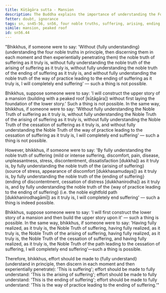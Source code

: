 ```yaml
---
title: Kūṭāgāra sutta - Mansion
description: The Buddha explains the importance of understanding the Four Noble Truths to end suffering with a simile of constructing a mansion.
fetter: doubt, ignorance
tags: sn, sn45-56, sn56, four noble truths, suffering, arising, ending, cessation, way of practice, path, peaked roof
simile: mansion, peaked roof
id: sn56.44
---
```


"Bhikkhus, if someone were to say: 'Without \{fully understanding} (understanding the four noble truths in principle, then discerning them in each moment and then experientially penetrating them) the noble truth of suffering as it truly is, without fully understanding the noble truth of the arising of suffering as it truly is, without fully understanding the noble truth of the ending of suffering as it truly is, and without fully understanding the noble truth of the way of practice leading to the ending of suffering as it truly is, I will completely end suffering' — such a thing is not possible.

Bhikkhus, suppose someone were to say: 'I will construct the upper story of a mansion (building with a peaked roof [kūṭāgāra]) without first laying the foundation of the lower story.' Such a thing is not possible. In the same way, bhikkhus, if someone were to say: 'Without fully understanding the Noble Truth of suffering as it truly is, without fully understanding the Noble Truth of the arising of suffering as it truly is, without fully understanding the Noble Truth of the cessation of suffering as it truly is, and without fully understanding the Noble Truth of the way of practice leading to the cessation of suffering as it truly is, I will completely end suffering' — such a thing is not possible.

However, bhikkhus, if someone were to say: 'By fully understanding the noble truth of suffering (mild or intense suffering, discomfort, pain, disease, unpleasantness, stress, discontentment, dissatisfaction [dukkha]) as it truly is, by fully understanding the noble truth of the \{arising of suffering} (source of stress, appearance of discomfort [dukkhasamudaya]) as it truly is, by fully understanding the noble truth of the \{ending of suffering} (ending of discontentment, cessation of distress [dukkhanirodha]) as it truly is, and by fully understanding the noble truth of the \{way of practice leading to the ending of suffering} (i.e. the noble eightfold path [dukkhanirodhagāmī]) as it truly is, I will completely end suffering' — such a thing is indeed possible.

Bhikkhus, suppose someone were to say: 'I will first construct the lower story of a mansion and then build the upper story upon it' — such a thing is possible. In the same way, bhikkhus, if someone were to say: 'Having fully realized, as it truly is, the Noble Truth of suffering, having fully realized, as it truly is, the Noble Truth of the arising of suffering, having fully realized, as it truly is, the Noble Truth of the cessation of suffering, and having fully realized, as it truly is, the Noble Truth of the path leading to the cessation of suffering, I will completely end suffering'—such a thing is possible.

Therefore, bhikkhus, effort should be made to \{fully understand} (understand in principle, then discern in each moment and then experientially penetrate): 'This is suffering';
effort should be made to fully understand: 'This is the arising of suffering';
effort should be made to fully understand: 'This is the ending of suffering';
effort should be made to fully understand: 'This is the way of practice leading to the ending of suffering.'"